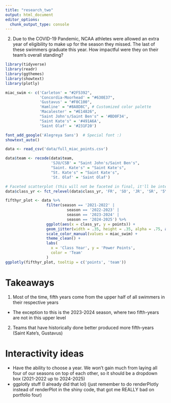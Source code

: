 ```yaml
---
title: "research_two"
output: html_document
editor_options: 
  chunk_output_type: console
---
```


2. Due to the COVID-19 Pandemic, NCAA athletes were allowed an extra year of eligibility to make up for the season they missed. The last of these swimmers graduate this year. How impactful were they on their team's overall standing?

```r
library(tidyverse)
library(readr)
library(ggthemes)
library(showtext)
library(plotly)

miac_swim <- c('Carleton' = "#2F5392",
               'Concordia-Moorhead' = "#630E37",
               'Gustavus' = "#F0C100", 
               'Hamline' = "#8A8D8C", # Customized color palette
               'Macalester' = "#E14826",
               "Saint John's/Saint Ben's" = '#BD0F34', 
               "Saint Kate's" = '#491A6A', 
               'Saint Olaf' = '#231F20')

font_add_google('Alegreya Sans')  # Special font :)
showtext_auto()
```

```r
data <- read_csv('data/full_miac_points.csv')

data$team <- recode(data$team,
                    'SJU/CSB' = "Saint John's/Saint Ben's",
                    "Saint. Kate's" = "Saint Kate's",
                    "St. Kate's" = "Saint Kate's",
                    'St. Olaf' = 'Saint Olaf')
```

```r
# Faceted scatterplot (this will not be faceted in final, it'll be interactive)
data$class_yr <- fct_relevel(data$class_yr, 'FR', 'SO', 'JR', 'SR', '5Y')

fifthyr_plot <- data %>% 
                  filter(season == '2021-2022' |
                           season == '2022-2023' |
                           season == '2023-2024' |
                           season == '2024-2025') %>%
                  ggplot(aes(x = class_yr, y = points)) +
                  geom_jitter(width = .35, height = .35, alpha = .75, aes(color = team)) +
                  scale_color_manual(values = miac_swim) +
                  theme_clean() +
                  labs(
                    x = 'Class Year', y = 'Power Points',
                    color = 'Team'
                  ) 
ggplotly(fifthyr_plot, tooltip = c('points', 'team'))
```

# Takeaways

1. Most of the time, fifth years come from the upper half of all swimmers in their respective years
  + The exception to this is the 2023-2024 season, where two fifth-years are not in this upper level
2. Teams that have historically done better produced more fifth-years (Saint Kate's, Gustavus)

# Interactivity ideas

- Have the ability to choose a year. We won't gain much from laying all four of our seasons on top of each other, so it should be a dropdown box (2021-2022 up to 2024-2025)
- ggplotly stuff (I already did that lol) (just remember to do renderPlotly instead of renderPlot in the shiny code, that got me REALLY bad on portfolio four)
